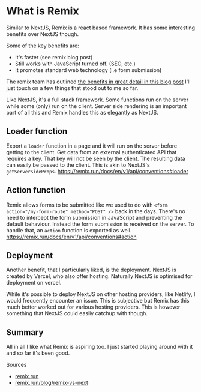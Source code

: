 # What is Remix
Similar to NextJS, Remix is a react based framework. 
It has some interesting benefits over NextJS though. 

Some of the key benefits are: 
* It's faster (see remix blog post)
* Still works with JavaScript turned off. (SEO, etc.)
* It promotes standard web technology (i.e form submission)

The remix team has outlined [the benefits in great detail in this blog post]( 
https://remix.run/blog/remix-vs-next) I'll just touch on a few things that stood out to me so far.

Like NextJS, it's a full stack framework. 
Some functions run on the server while some (only) run on the client. 
Server side rendering is an important part of all this and Remix handles this as elegantly as NextJS. 

## Loader function
Export a `loader` function in a page and it will run on the server before  getting to the client. 
Get data from an external authenticated API that requires a key. That key will not be seen by the client. 
The resulting data can easily be passed to the client. 
This is akin to NextJS's `getServerSideProps`. 
https://remix.run/docs/en/v1/api/conventions#loader

## Action function
Remix allows forms to be submitted like we used to do with `<form action="/my-form-route" method="POST" />` back in the days.
There's no need to intercept the form submission in JavaScript and preventing the default behaviour.
Instead the form submission is received on the server. 
To handle that, an `action` function is exported as well. 
https://remix.run/docs/en/v1/api/conventions#action

## Deployment
Another benefit, that I particularly liked, is the deployment. 
NextJS is created by Vercel, who also offer hosting. 
Naturally NextJS is optimised for deployment on vercel. 

While it's possible to deploy NextJS on other hosting providers, like Netlify, I would frequently encounter an issue. 
This is subjective but Remix has this much better worked out for various hosting providers. 
This is however something that NextJS could easily catchup with though. 

## Summary
All in all I like what Remix is aspiring too. 
I just started playing around with it and so far it's been good. 


Sources
- <a href="https://remix.run/" target="_blank" rel="noopener noreferrer">remix.run</a>
- <a href="https://remix.run/blog/remix-vs-next" target="_blank" rel="noopener noreferrer">remix.run/blog/remix-vs-next</a>